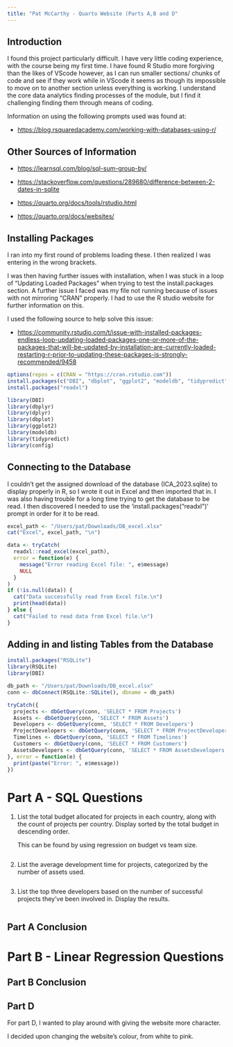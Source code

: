 ```yaml
---
title: "Pat McCarthy - Quarto Website (Parts A,B and D"
---
```


## Introduction

I found this project particularly difficult. I have very little coding experience, with the course being my first time. I have found R Studio more forgiving than the likes of VScode however, as I can run smaller sections/ chunks of code and see if they work while in VScode it seems as though its impossible to move on to another section unless everything is working. I understand the core data analytics finding processes of the module, but I find it challenging finding them through means of coding.

Information on using the following prompts used was found at:

-   <https://blog.rsquaredacademy.com/working-with-databases-using-r/>

## Other Sources of Information

-   <https://learnsql.com/blog/sql-sum-group-by/>

-   <https://stackoverflow.com/questions/289680/difference-between-2-dates-in-sqlite>

-   <https://quarto.org/docs/tools/rstudio.html>

-   <https://quarto.org/docs/websites/>

## Installing Packages

I ran into my first round of problems loading these. I then realized I was entering in the wrong brackets.

I was then having further issues with installation, when I was stuck in a loop of "Updating Loaded Packages" when trying to test the install.packages section. A further issue I faced was my file not running because of issues with not mirroring "CRAN" properly. I had to use the R studio website for further information on this.

I used the following source to help solve this issue:

-   <https://community.rstudio.com/t/issue-with-installed-packages-endless-loop-updating-loaded-packages-one-or-more-of-the-packages-that-will-be-updated-by-installation-are-currently-loaded-restarting-r-prior-to-updating-these-packages-is-strongly-recommended/9458>

```r

options(repos = c(CRAN = "https://cran.rstudio.com"))
install.packages(c("DBI", "dbplot", "ggplot2", "modeldb", "tidypredict", "config"))
install.packages("readxl")

library(DBI)
library(dbplyr)
library(dplyr)
library(dbplot)
library(ggplot2)
library(modeldb)
library(tidypredict)
library(config)
```

## Connecting to the Database

I couldn't get the assigned download of the database (ICA_2023.sqlite) to display properly in R, so I wrote it out in Excel and then imported that in. I was also having trouble for a long time trying to get the database to be read. I then discovered I needed to use the 'install.packages("readxl")' prompt in order for it to be read.

```r
excel_path <- "/Users/pat/Downloads/DB_excel.xlsx"
cat("Excel", excel_path, "\n")

data <- tryCatch(
  readxl::read_excel(excel_path),
  error = function(e) {
    message("Error reading Excel file: ", e$message)
    NULL
  }
)
if (!is.null(data)) {
  cat("Data successfully read from Excel file.\n")
  print(head(data))
} else {
  cat("Failed to read data from Excel file.\n")
}
```

## Adding in and listing Tables from the Database

```r
install.packages("RSQLite")
library(RSQLite)
library(DBI)

db_path <- "/Users/pat/Downloads/DB_excel.xlsx"
conn <- dbConnect(RSQLite::SQLite(), dbname = db_path)

tryCatch({
  projects <- dbGetQuery(conn, 'SELECT * FROM Projects')
  Assets <- dbGetQuery(conn, 'SELECT * FROM Assets')
  Developers <- dbGetQuery(conn, 'SELECT * FROM Developers')
  ProjectDevelopers <- dbGetQuery(conn, 'SELECT * FROM ProjectDevelopers')
  Timelines <- dbGetQuery(conn, 'SELECT * FROM Timelines')
  Customers <- dbGetQuery(conn, 'SELECT * FROM Customers')
  AssetsDevelopers <- dbGetQuery(conn, 'SELECT * FROM AssetsDevelopers')
}, error = function(e) {
  print(paste("Error: ", e$message))
})

```

# Part A - SQL Questions

1.  List the total budget allocated for projects in each country, along with the count of projects per country. Display sorted by the total budget in descending order.

    This can be found by using regression on budget vs team size.

    ```{}
    ```

2.  List the average development time for projects, categorized by the number of assets used.

    ```r

    ```

<!-- -->

3.  List the top three developers based on the number of successful projects they’ve been involved in. Display the results.

    ```r

    ```

## Part A Conclusion

# Part B - Linear Regression Questions

## Part B Conclusion

## Part D

For part D, I wanted to play around with giving the website more character.

I decided upon changing the website's colour, from white to pink.

```r

```
